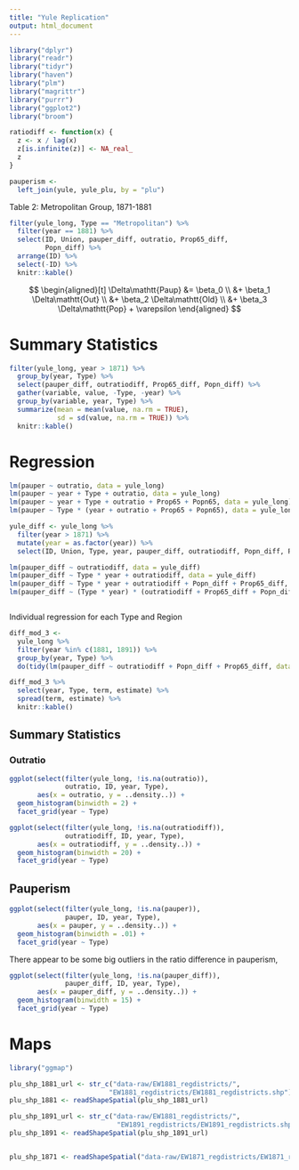 ```yaml
---
title: "Yule Replication"
output: html_document
---
```


```r
library("dplyr")
library("readr")
library("tidyr")
library("haven")
library("plm")
library("magrittr")
library("purrr")
library("ggplot2")
library("broom")
```

```r
ratiodiff <- function(x) {
  z <- x / lag(x)
  z[is.infinite(z)] <- NA_real_
  z
}
```

```r
pauperism <-
  left_join(yule, yule_plu, by = "plu")
```

Table 2: Metropolitan Group, 1871-1881
```r
filter(yule_long, Type == "Metropolitan") %>%
  filter(year == 1881) %>%
  select(ID, Union, pauper_diff, outratio, Prop65_diff,
         Popn_diff) %>%
  arrange(ID) %>%
  select(-ID) %>%
  knitr::kable()
```

$$
\begin{aligned}[t]
\Delta\mathtt{Paup} &= \beta_0  \\
          &+ \beta_1 \Delta\mathtt{Out} \\
          &+ \beta_2 \Delta\mathtt{Old} \\
          &+ \beta_3 \Delta\mathtt{Pop} + \varepsilon
\end{aligned}
$$

# Summary Statistics

```r
filter(yule_long, year > 1871) %>%
  group_by(year, Type) %>%
  select(pauper_diff, outratiodiff, Prop65_diff, Popn_diff) %>%
  gather(variable, value, -Type, -year) %>%
  group_by(variable, year, Type) %>%
  summarize(mean = mean(value, na.rm = TRUE),
            sd = sd(value, na.rm = TRUE)) %>%
  knitr::kable()

```


# Regression

```r
lm(pauper ~ outratio, data = yule_long)
lm(pauper ~ year + Type + outratio, data = yule_long)
lm(pauper ~ year + Type + outratio + Prop65 + Popn65, data = yule_long)
lm(pauper ~ Type * (year + outratio + Prop65 + Popn65), data = yule_long)
```


```r
yule_diff <- yule_long %>%
  filter(year > 1871) %>%
  mutate(year = as.factor(year)) %>%
  select(ID, Union, Type, year, pauper_diff, outratiodiff, Popn_diff, Prop65_diff)

lm(pauper_diff ~ outratiodiff, data = yule_diff)
lm(pauper_diff ~ Type * year + outratiodiff, data = yule_diff)
lm(pauper_diff ~ Type * year + outratiodiff + Popn_diff + Prop65_diff, data = yule_diff)
lm(pauper_diff ~ (Type * year) * (outratiodiff + Prop65_diff + Popn_diff), data = yule_diff)



```

Individual regression for each Type and Region
```r
diff_mod_3 <-
  yule_long %>%
  filter(year %in% c(1881, 1891)) %>%
  group_by(year, Type) %>%
  do(tidy(lm(pauper_diff ~ outratiodiff + Popn_diff + Prop65_diff, data = .)))

diff_mod_3 %>%
  select(year, Type, term, estimate) %>%
  spread(term, estimate) %>%
  knitr::kable()
```

## Summary Statistics

### Outratio

```r
ggplot(select(filter(yule_long, !is.na(outratio)),
              outratio, ID, year, Type),
       aes(x = outratio, y = ..density..)) +
  geom_histogram(binwidth = 2) +
  facet_grid(year ~ Type)
```

```r
ggplot(select(filter(yule_long, !is.na(outratiodiff)),
              outratiodiff, ID, year, Type),
       aes(x = outratiodiff, y = ..density..)) +
  geom_histogram(binwidth = 20) +
  facet_grid(year ~ Type)
```

## Pauperism

```r
ggplot(select(filter(yule_long, !is.na(pauper)),
              pauper, ID, year, Type),
       aes(x = pauper, y = ..density..)) +
  geom_histogram(binwidth = .01) +
  facet_grid(year ~ Type)
```

There appear to be some big outliers in the ratio difference
in pauperism,
```r
ggplot(select(filter(yule_long, !is.na(pauper_diff)),
              pauper_diff, ID, year, Type),
       aes(x = pauper_diff, y = ..density..)) +
  geom_histogram(binwidth = 15) +
  facet_grid(year ~ Type)
```

# Maps

```r
library("ggmap")

plu_shp_1881_url <- str_c("data-raw/EW1881_regdistricts/",
                         "EW1881_regdistricts/EW1881_regdistricts.shp")
plu_shp_1881 <- readShapeSpatial(plu_shp_1881_url)

plu_shp_1891_url <- str_c("data-raw/EW1881_regdistricts/",
                           "EW1891_regdistricts/EW1891_regdistricts.shp")
plu_shp_1891 <- readShapeSpatial(plu_shp_1891_url)


plu_shp_1871 <- readShapeSpatial("data-raw/EW1871_regdistricts/EW1871_regdistricts/EW1871_regdistricts.shp")

```


